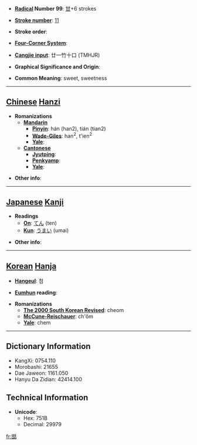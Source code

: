 * '''[[Wiktionary:Chinese radical index| Radical]] Number 99''': [[Wiktionary:Chinese radical index 甘|甘]]+6 strokes

* '''[[Wiktionary:Chinese total strokes index|Stroke number]]''': [[Wiktionary:Chinese total strokes index 11|11]]

* '''Stroke order''': 

* '''[[Wiktionary:Chinese four corner index|Four-Corner System]]''': 

* '''[[Wiktionary:Chinese Cangjie index|Cangjie input]]''': 廿一竹十口 (TMHJR)

* '''Graphical Significance and Origin''': 

* '''Common Meaning''': sweet, sweetness

----

== [[Chinese]] [[Hanzi]] ==

* '''Romanizations'''
** '''[[Mandarin]]'''
*** '''[[Pinyin]]''': hán (han2), tián (tian2)
*** '''[[Wade-Giles]]''': han<sup>2</sup>, t'ien<sup>2</sup>
*** '''[[Yale]]''': 
** '''[[Cantonese]]'''
*** '''[[Jyutping]]''':
*** '''[[Penkyamp]]''': 
*** '''[[Yale]]''': 

* '''Other info''': 

----

== [[Japanese]] [[Kanji]] ==

* '''Readings'''
** '''[[On]]''': [[てん]] (ten)
** '''[[Kun]]''': [[うまい]] (umai)

* '''Other info''':  

----

== [[Korean]] [[Hanja]] ==

* '''[[Hangeul]]''': 첨

* '''[[Eumhun]] reading''': 

* '''Romanizations'''
** '''[[The 2000 South Korean Revised Romanization|The 2000 South Korean Revised]]''': cheom
** '''[[McCune-Reischauer]]''': ch'ŏm
** '''[[Yale]]''': chem

----

== Dictionary Information ==

* KangXi: 0754.110
* Morobashi: 21655
* Dae Jaweon: 1161.050
* Hanyu Da Zidian: 42414.100

== Technical Information ==

* '''Unicode''':
** Hex: 751B
** Decimal: 29979

[[fr:甛]]